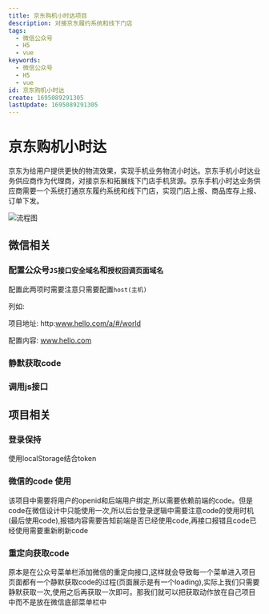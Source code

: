 ```yaml
---
title: 京东购机小时达项目
description: 对接京东履约系统和线下门店
tags:
  - 微信公众号
  - H5
  - vue
keywords:
  - 微信公众号
  - H5
  - vue
id: 京东购机小时达
create: 1695089291305
lastUpdate: 1695089291305
---
```


# 京东购机小时达

京东为给用户提供更快的物流效果，实现手机业务物流小时达。京东手机小时达业务供应商作为代理商，对接京东和拓展线下门店手机货源。京东手机小时达业务供应商需要一个系统打通京东履约系统和线下门店，实现门店上报、商品库存上报、订单下发。

![流程图](/md-images/jd-sale.png)

## 微信相关

### 配置公众号`JS接口安全域名`和`授权回调页面域名`

  配置此两项时需要注意只需要配置`host(主机)`
  
  列如:

  项目地址: http:www.hello.com/a/#/world

  配置内容: www.hello.com

### 静默获取code
### 调用js接口

## 项目相关
### 登录保持
  使用localStorage结合token
### 微信的code 使用

  该项目中需要将用户的openid和后端用户绑定,所以需要依赖前端的code。但是code在微信设计中只能使用一次,所以后台登录逻辑中需要注意code的使用时机(最后使用code),报错内容需要告知前端是否已经使用code,再接口报错且code已经使用需要重新刷新code

### 重定向获取code

  原本是在公众号菜单栏添加微信的重定向接口,这样就会导致每一个菜单进入项目页面都有一个静默获取code的过程(页面展示是有一个loading),实际上我们只需要静默获取一次,使用之后再获取一次即可。那我们就可以把获取动作放在自己项目中而不是放在微信底部菜单栏中 



